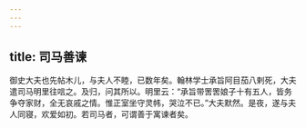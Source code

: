 ```yaml
---
---
---
```

title: 司马善谏
---




御史大夫也先帖木儿，与夫人不睦，已数年矣。翰林学士承旨阿目茄八剌死，大夫遣司马明里往唁之。及归，问其所以。明里云：“承旨带罟罟娘子十有五人，皆务争夺家财，全无哀戚之情。惟正室坐守灵帏，哭泣不已。”大夫默然。是夜，遂与夫人同寝，欢爱如初。若司马者，可谓善于寓谏者矣。